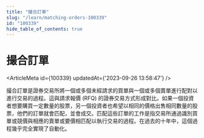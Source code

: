 ```yaml
---
title: "撮合訂單"
slug: "/learn/matching-orders-100339"
id: "100339"
hide_table_of_contents: true
---
```



# 撮合訂單

<ArticleMeta id={100339} updatedAt={'2023-09-26 13:58:47'} />
<div className='border-solid border-b border-t-0 my-4 border-[var(--ifm-color-gray-300)]' />

撮合訂單是證券交易所將一個或多個未經請求的買單與一個或多個賣單進行配對以進行交易的過程。這與請求報價 (RFQ) 的證券交易方式形成對比。如果一個投資者想要購買一定數量的股票，另一個投資者也希望以相同的價格出售相同數量的股票，他們的訂單就會匹配，並會成交。匹配這些訂單的工作是指交易所通過識別買單或競價與相應的賣單或要價相匹配以執行交易的過程。在過去的十年中，這個過程幾乎完全實現了自動化。
